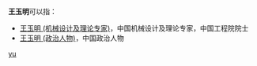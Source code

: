 '''王玉明'''可以指：
* [[王玉明_(机械设计及理论专家)|王玉明 (机械设计及理论专家)]]，中国机械设计及理论专家，中国工程院院士
* [[王玉明_(政治人物)|王玉明 (政治人物)]]，中国政治人物

{{disambig}}

[[Category:三字王姓人名消歧义|yu]]